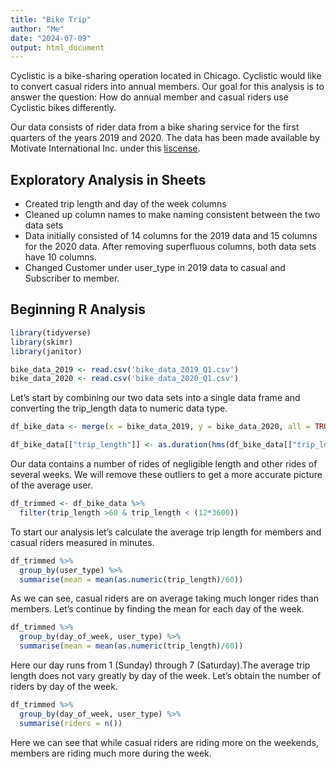 ---
title: "Bike Trip"
author: "Me"
date: "2024-07-09"
output: html_document
---
Cyclistic is a bike-sharing operation located in Chicago. Cyclistic would like to convert casual riders into annual members. Our goal for this analysis is to answer the question: How do annual member and casual riders use Cyclistic bikes differently.  

Our data consists of rider data from a bike sharing service for the first quarters of the years 2019 and 2020. The data has been made available by Motivate International Inc. under this [liscense](https://divvybikes.com/data-license-agreement).  

## Exploratory Analysis in Sheets
  
  * Created trip length and day of the week columns
  * Cleaned up column names to make naming consistent between the two data     sets
  * Data initially consisted of 14 columns for the 2019 data and 15 columns     for the 2020 data. After removing superfluous columns, both data sets
    have 10 columns.
  * Changed Customer under user_type in 2019 data to casual and Subscriber     to member.
  
## Beginning R Analysis

```{r Packages}
library(tidyverse)
library(skimr)
library(janitor)
```

```{r Importing Data}
bike_data_2019 <- read.csv('bike_data_2019_Q1.csv')
bike_data_2020 <- read.csv('bike_data_2020_Q1.csv')
```

Let's start by combining our two data sets into a single data frame and converting the trip_length data to numeric data type.

```{r Aggregating Data}
df_bike_data <- merge(x = bike_data_2019, y = bike_data_2020, all = TRUE)

df_bike_data[["trip_length"]] <- as.duration(hms(df_bike_data[["trip_length"]]))
```

Our data contains a number of rides of negligible length and other rides of several weeks. We will remove these outliers to get a more accurate picture of the average user.

```{r Removing Outliers}
df_trimmed <- df_bike_data %>%
  filter(trip_length >60 & trip_length < (12*3600))
```

To start our analysis let's calculate the average trip length for members and casual riders measured in minutes.

```{r}
df_trimmed %>%
  group_by(user_type) %>%
  summarise(mean = mean(as.numeric(trip_length)/60))
```

As we can see, casual riders are on average taking much longer rides than members. Let's continue by finding the mean for each day of the week.

```{r}
df_trimmed %>%
  group_by(day_of_week, user_type) %>%
  summarise(mean = mean(as.numeric(trip_length)/60))
```

Here our day runs from 1 (Sunday) through 7 (Saturday).The average trip length does not vary greatly by day of the week. Let's obtain the number of riders by day of the week.

```{r}
df_trimmed %>%
  group_by(day_of_week, user_type) %>%
  summarise(riders = n())
```

Here we can see that while casual riders are riding more on the weekends, members are riding much more during the week.
